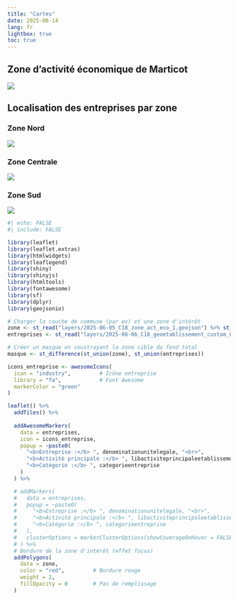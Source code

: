 ```yaml
---
title: "Cartes"
date: 2025-06-14
lang: fr
lightbox: true
toc: true
---
```


## Zone d'activité économique de Marticot
![](images/zae_marticot.png){.lightbox}

::: {.callout-tip collapse="true" icon="false"}
## Localisation des entreprises par zone
<div style="margin-top: 10px;"></div>

### Zone Nord
![](images/zae_marticot_entreprise.png){.lightbox}

### Zone Centrale
![](images/zae_marticot_entreprise_2.png){.lightbox}

### Zone Sud
![](images/zae_marticot_entreprise_3.png){.lightbox}

:::


```r
#| echo: FALSE
#| include: FALSE

library(leaflet)
library(leaflet.extras)
library(htmlwidgets)
library(leaflegend)
library(shiny)
library(shinyjs)
library(htmltools)
library(fontawesome)
library(sf)
library(dplyr)
library(geojsonio)

# Charger la couche de commune (par ex) et une zone d'intérêt
zone <- st_read("layers/2025-06-05_C18_zone_act_eco_1.geojson") %>% st_transform(4326)
entreprises <- st_read("layers/2025-06-06_C18_geoetablissement_custom_65.geojson") %>% st_transform(4326)

# Créer un masque en soustrayant la zone cible du fond total
masque <- st_difference(st_union(zone), st_union(entreprises))

```

```r
icons_entreprise <- awesomeIcons(
  icon = "industry",         # Icône entreprise
  library = "fa",            # Font Awesome
  markerColor = "green"
)

leaflet() %>%
  addTiles() %>%
  
  addAwesomeMarkers(
    data = entreprises,
    icon = icons_entreprise,
    popup = ~paste0(
      "<b>Entreprise :</b> ", denominationunitelegale, "<br>",
      "<b>Activité principale :</b> ", libactiviteprincipaleetablissement, "<br>",
      "<b>Catégorie :</b> ", categorieentreprise
    )
  ) %>%

  # addMarkers(
  #   data = entreprises,
  #   popup = ~paste0(
  #     "<b>Entreprise :</b> ", denominationunitelegale, "<br>",
  #     "<b>Activité principale :</b> ", libactiviteprincipaleetablissement, "<br>",
  #     "<b>Catégorie :</b> ", categorieentreprise
  #   ),
  #   clusterOptions = markerClusterOptions(showCoverageOnHover = FALSE,removeOutsideVisibleBounds = TRUE),
  # ) %>%
  # Bordure de la zone d'intérêt (effet focus)
  addPolygons(
    data = zone,
    color = "red",         # Bordure rouge
    weight = 2,
    fillOpacity = 0        # Pas de remplissage
  )
```
